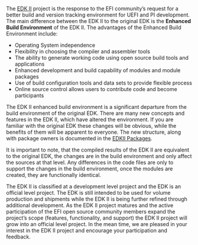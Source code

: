 <!-- [[Category:EDKII]] -->
The [http://www.tianocore.org/edk2/ EDK II] project is the response to the EFI community’s request for a better build and version tracking environment for UEFI and PI development. The main difference between the EDK II to the original EDK is the '''Enhanced Build Environment''' of the EDK II. 
The advantages of the Enhanced Build Environment include: 

* Operating System independence 
* Flexibility in choosing the compiler and assembler tools 
* The ability to generate working code using open source build tools and applications 
* Enhanced development and build capability of modules and module packages 
* Use of build configuration tools and data sets to provide flexible process
* Online source control allows users to contribute code and become participants

The EDK II enhanced build environment is a significant departure from the build environment of the original EDK. There are many new concepts and features in the EDK II, which have altered the environment. If you are familiar with the original EDK these changes will be obvious, while the benefits of them will be apparent to everyone. The new structure, along with package owners is documented in the [[EDKII Packages]]. 

It is important to note, that the compiled results of the EDK II are equivalent to the original EDK, the changes are in the build environment and only affect the sources at that level. Any differences in the code files are only to support the changes in the build environment, once the modules are created, they are functionally identical. 

The EDK II is classified at a development level project and the EDK is an official level project. The EDK is still intended to be used for volume production and shipments while the EDK II is being further refined through additional development. 
As the EDK II project matures and the active participation of the EFI open source community members expand the project’s scope (features, functionality, and support) the EDK II project will grow into an official level project. In the mean time, we are pleased in your interest in the EDK II project and encourage your participation and feedback.